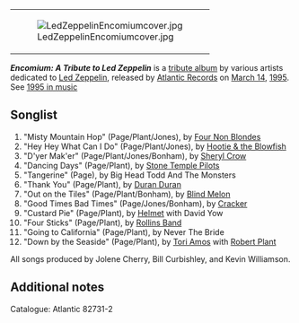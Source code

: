 <table align="right"><tr><td>[[Image:LedZeppelinEncomiumcover.jpg]]</tr></td></table>

'''''Encomium: A Tribute to Led Zeppelin''''' is a [[tribute album]] by various artists dedicated to [[Led Zeppelin]], released by [[Atlantic Records]] on [[March 14]], [[1995]]. See [[1995 in music]]

==Songlist==
#"Misty Mountain Hop" (Page/Plant/Jones), by [[Four Non Blondes]]
#"Hey Hey What Can I Do" (Page/Plant/Jones), by [[Hootie & the Blowfish]]
#"D'yer Mak'er" (Page/Plant/Jones/Bonham), by [[Sheryl Crow]]
#"Dancing Days" (Page/Plant), by [[Stone Temple Pilots]]
#"Tangerine" (Page), by Big Head Todd And The Monsters
#"Thank You" (Page/Plant), by [[Duran Duran]]
#"Out on the Tiles" (Page/Plant/Bonham), by [[Blind Melon]]
#"Good Times Bad Times" (Page/Jones/Bonham), by [[Cracker (band)|Cracker]]
#"Custard Pie" (Page/Plant), by [[Helmet (band)|Helmet]] with David Yow
#"Four Sticks" (Page/Plant), by [[Rollins Band]]
#"Going to California" (Page/Plant), by Never The Bride
#"Down by the Seaside" (Page/Plant), by [[Tori Amos]] with [[Robert Plant]]

All songs produced by Jolene Cherry, Bill Curbishley, and Kevin Williamson.

==Additional notes==

Catalogue: Atlantic 82731-2
